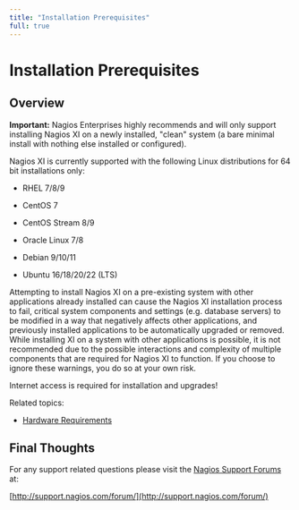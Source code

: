 ---
title: "Installation Prerequisites"
full: true
---

# Installation Prerequisites

## Overview

**Important:** Nagios Enterprises highly recommends and will only support installing Nagios XI on a newly installed, "clean" system (a bare minimal install with nothing else installed or configured).

Nagios XI is currently supported with the following Linux distributions for 64 bit installations only:

- RHEL 7/8/9
- CentOS 7
- CentOS Stream 8/9
- Oracle Linux 7/8
- Debian 9/10/11
- Ubuntu 16/18/20/22 (LTS)

Attempting to install Nagios XI on a pre-existing system with other applications already installed can cause the Nagios XI installation process to fail, critical system components and settings (e.g. database servers) to be modified in a way that negatively affects other applications, and previously installed applications to be automatically upgraded or removed. While installing XI on a system with other applications is possible, it is not recommended due to the possible interactions and complexity of multiple components that are required for Nagios XI to function. If you choose to ignore these warnings, you do so at your own risk.

Internet access is required for installation and upgrades!

Related topics:

- [Hardware Requirements](https://support.nagios.com/kb/article.php?id=13&show_category=83)

## Final Thoughts

For any support related questions please visit the [Nagios Support Forums](http://support.nagios.com/forum/) at:

[http://support.nagios.com/forum/](http://support.nagios.com/forum/)